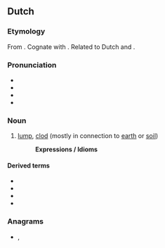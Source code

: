 ==Dutch==

===Etymology===
From {{inh|nl|dum|clute}}. Cognate with {{cog|en|cloud||}}. Related to Dutch {{m|nl|kloot||ball; testicle}} and {{m|nl|klont||lump}}.

===Pronunciation===
* {{IPA|nl|/klœy̯t/}}
* {{audio|nl|Nl-kluit.ogg|Audio}}
* {{hyphenation|nl|kluit}}
* {{rhymes|nl|œy̯t}}

===Noun===
{{nl-noun|f|-en|kluitje}}

# [[lump]], [[clod]] (mostly in connection to [[earth]] or [[soil]])
#: '''Expressions / Idioms'''

====Derived terms====
* {{l|nl|graskluit}}
* {{l|nl|iemand met een kluitje in het riet sturen}}
* {{l|nl|rietkluit}}
* {{l|nl|uit de kluiten gewassen}}

===Anagrams===
* {{l|nl|kuilt}}, {{l|nl|luikt}}